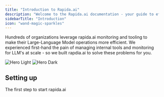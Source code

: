 ```yaml
---
title: "Introduction to Rapida.ai"
description: "Welcome to the Rapida.ai documentation - your guide to efficient LLM operations"
sidebarTitle: "Introduction"
icon: "wand-magic-sparkles"
---
```


Hundreds of organizations leverage rapida.ai monitoring and tooling to make their Large-Language Model operations more efficient.
We experienced first-hand the pain of managing internal tools and monitoring for LLM's at scale - so we built rapdia.ai to solve these problems for you.

<img
  className="block dark:hidden"
  src="/images/light-sc-01.png"
  alt="Hero Light"
/>
<img className="hidden dark:block" src="/images/sc-01.png" alt="Hero Dark" />

## Setting up

The first step to start rapida.ai
